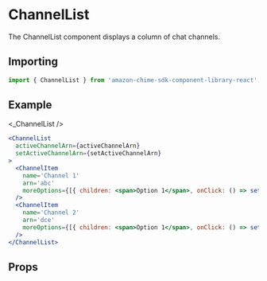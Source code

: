 

# ChannelList

The ChannelList component displays a column of chat channels.

## Importing

```javascript
import { ChannelList } from 'amazon-chime-sdk-component-library-react';
```

## Example

<ThemeProvider theme={lightTheme}>
  <GlobalStyles/>
  <Preview>
    <_ChannelList />
  </Preview>
</ThemeProvider>

```jsx
<ChannelList
  activeChannelArn={activeChannelArn}
  setActiveChannelArn={setActiveChannelArn}
>
  <ChannelItem
    name='Channel 1'
    arn='abc'
    moreOptions={[{ children: <span>Option 1</span>, onClick: () => setActiveChannelArn('abc') }]}
  />
  <ChannelItem
    name='Channel 2'
    arn='dce'
    moreOptions={[{ children: <span>Option 1</span>, onClick: () => setActiveChannelArn('dce') }] }
  />
</ChannelList>
```

## Props

<Props of={ChannelList} />